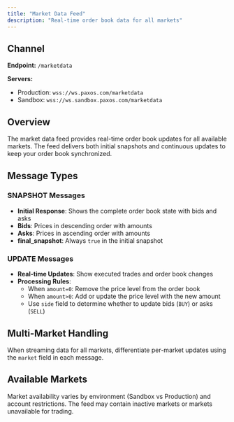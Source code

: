 ```yaml
---
title: "Market Data Feed"
description: "Real-time order book data for all markets"
---
```


## Channel

**Endpoint:** `/marketdata`

**Servers:**
- Production: `wss://ws.paxos.com/marketdata`
- Sandbox: `wss://ws.sandbox.paxos.com/marketdata`

## Overview

The market data feed provides real-time order book updates for all available markets. The feed delivers both initial snapshots and continuous updates to keep your order book synchronized.

## Message Types

### SNAPSHOT Messages
- **Initial Response**: Shows the complete order book state with bids and asks
- **Bids**: Prices in descending order with amounts
- **Asks**: Prices in ascending order with amounts
- **final_snapshot**: Always `true` in the initial snapshot

### UPDATE Messages
- **Real-time Updates**: Show executed trades and order book changes
- **Processing Rules**:
  - When `amount=0`: Remove the price level from the order book
  - When `amount>0`: Add or update the price level with the new amount
  - Use `side` field to determine whether to update bids (`BUY`) or asks (`SELL`)

## Multi-Market Handling

When streaming data for all markets, differentiate per-market updates using the `market` field in each message.

## Available Markets

Market availability varies by environment (Sandbox vs Production) and account restrictions. The feed may contain inactive markets or markets unavailable for trading.